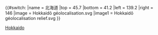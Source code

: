 {{#switch:{{{1}}}
|name = 北海道
|top = 45.7
|bottom = 41.2
|left = 139.2
|right = 146
|image = Hokkaidō géolocalisation.svg
|image1 = Hokkaidō géolocalisation relief.svg
}}<noinclude>{{Location map/Info|Japan Hokkaido}}
{{Documentation}}

[[Category:日本地理位置圖模板|Hokkaido]]

</noinclude>
